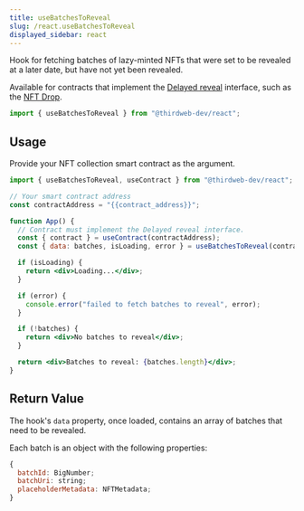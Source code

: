 ```yaml
---
title: useBatchesToReveal
slug: /react.useBatchesToReveal
displayed_sidebar: react
---
```



Hook for fetching batches of lazy-minted NFTs that were set to be revealed at a later date, but have not yet been revealed.

Available for contracts that implement the [Delayed reveal](/contractkit/extension-contracts/delayedreveal) interface, such as the [NFT Drop](https://thirdweb.com/thirdweb.eth/DropERC721).

```jsx
import { useBatchesToReveal } from "@thirdweb-dev/react";
```

## Usage

Provide your NFT collection smart contract as the argument.

```jsx
import { useBatchesToReveal, useContract } from "@thirdweb-dev/react";

// Your smart contract address
const contractAddress = "{{contract_address}}";

function App() {
  // Contract must implement the Delayed reveal interface.
  const { contract } = useContract(contractAddress);
  const { data: batches, isLoading, error } = useBatchesToReveal(contract);

  if (isLoading) {
    return <div>Loading...</div>;
  }

  if (error) {
    console.error("failed to fetch batches to reveal", error);
  }

  if (!batches) {
    return <div>No batches to reveal</div>;
  }

  return <div>Batches to reveal: {batches.length}</div>;
}
```

## Return Value

The hook's `data` property, once loaded, contains an array of batches that need to be revealed.

Each batch is an object with the following properties:

```jsx
{
  batchId: BigNumber;
  batchUri: string;
  placeholderMetadata: NFTMetadata;
}
```
